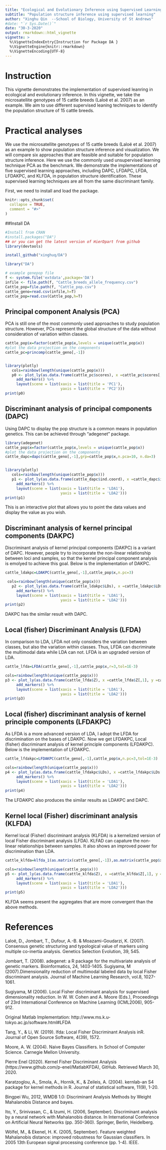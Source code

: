 ---
title: "Ecological and Evolutionary Inference using Supervised Learning both Visually and Statistically "
subtitle: "Population structure inference using supervised learning"
author: "Xinghu Qin  --School of Biology, University of St Andrews"
#date: "`r Sys.Date()`"
date: "30-3-2020"
output: rmarkdown::html_vignette
vignette: >
  %\VignetteIndexEntry{Instruction for Package DA }
  %\VignetteEngine{knitr::rmarkdown}
  %\VignetteEncoding{UTF-8}
---
# Instruction

This vignette demonstrates the implementation of supervised leanring in ecological and evolutionary inference. In this vignette, we take the microsatellite genotypes of 15 cattle breeds (Laloë et al. 2007) as an example. We aim to use different supervised leaning techniques to identify the population structure of 15 cattle breeds.


# Practical analyses

We use the microsatellite genotypes of 15 cattle breeds (Laloë et al. 2007) as an example to show population structure inference and visualization. We will compare six approaches that are feasible and suitable for population structure inference. Here we use the commonly used unsupervised learning technique PCA as the benchmark. We demonstrate the implementations of five supervised learning approaches, including DAPC, LFDAPC, LFDA, LFDAKPC, and KLFDA, in population structure identification. These supervised learning techniques are all from the same discriminant family.  

First, we need to install and load the package.

```{r setup, include = FALSE}
knitr::opts_chunk$set(
  collapse = TRUE,
  comment = "#>"
)
```

##Install DA

```{r, install}
#Install from CRAN
#install.packages("DA")
## or you can get the latest version of HierDpart from github
library(devtools)

install_github("xinghuq/DA")

library("DA")

```
```{r, library}
# example genepop file
f <- system.file('extdata',package='DA')
infile <- file.path(f, "Cattle_breeds_allele_frequency.csv")
Cattle_pop=file.path(f, "Cattle_pop.csv")
cattle_geno=read.csv(infile,h=T)
cattle_pop=read.csv(Cattle_pop,h=T)

```
## Principal component Analysis (PCA)
PCA is still one of the most commonly used approaches to study population structure. However, PCs represent the global structure of the data without consideration of variation within classes.

```{r}
cattle_pop$x=factor(cattle_pop$x,levels = unique(cattle_pop$x))
#plot the data projection on the components
cattle_pc=princomp(cattle_geno[,-1])


library(plotly)
   cols=rainbow(length(unique(cattle_pop$x)))
   p0 <- plot_ly(as.data.frame(cattle_pc$scores), x =cattle_pc$scores[,1], y =cattle_pc$scores[,2], color = cattle_pop$x,colors=cols[cattle_pop$x],symbol = cattle_pop$x,symbols = 1:15L) %>% 
     add_markers() %>%
     layout(scene = list(xaxis = list(title = 'PC1'),
                         yaxis = list(title = 'PC2')))
print(p0)

```
## Discriminant analysis of principal components (DAPC)
Using DAPC to display the pop structure is a common means in population genetics. This can be achieved through "adegenet" package.
```{r}
library(adegenet)
cattle_pop$x=factor(cattle_pop$x,levels = unique(cattle_pop$x))
#plot the data projection on the components
cattle_dapc=dapc(cattle_geno[,-1],grp=cattle_pop$x,n.pca=10, n.da=3)


library(plotly)
   cols=rainbow(length(unique(cattle_pop$x)))
   p1 <- plot_ly(as.data.frame(cattle_dapc$ind.coord), x =cattle_dapc$ind.coord[,1], y =cattle_dapc$ind.coord[,2], color = cattle_pop$x,colors=cols[cattle_pop$x],symbol = cattle_pop$x,symbols = 1:15L) %>% 
     add_markers() %>%
     layout(scene = list(xaxis = list(title = 'LDA1'),
                         yaxis = list(title = 'LDA2')))
print(p1)

```
This is an interactive plot that allows you to point the data values and display the value as you wish.

## Discriminant analysis of kernel principal components (DAKPC)

Discriminant analysis of kernel principal components (DAKPC) is a variant of DAPC. However, people try to incorporate the non-linear relationship between loci and samples, so that the kernel principal component analysis is emolyed to achieve this goal.
Below is the implementation of DAKPC.

```{r}
cattle_ldakpc=LDAKPC(cattle_geno[,-1],cattle_pop$x,n.pc=3)

 cols=rainbow(length(unique(cattle_pop$x)))
   p2 <- plot_ly(as.data.frame(cattle_ldakpc$LDs), x =cattle_ldakpc$LDs[,1], y =cattle_ldakpc$LDs[,2], color = cattle_pop$x,colors=cols[cattle_pop$x],symbol = cattle_pop$x,symbols = 1:15L) %>% 
     add_markers() %>%
     layout(scene = list(xaxis = list(title = 'LDA1'),
                         yaxis = list(title = 'LDA2')))
print(p2)
```
DAKPC has the similar result with DAPC.

##  Local (fisher) Discriminant Analysis  (LFDA)
In comparison to LDA, LFDA not only considers the variation between classes, but also the variation within classes. Thus, LFDA can dscriminate the multimodal data while LDA can not. LFDA is an upgraded version of LDA.

```{r}
cattle_lfda=LFDA(cattle_geno[,-1],cattle_pop$x,r=3,tol=1E-3)

cols=rainbow(length(unique(cattle_pop$x)))
p3 <- plot_ly(as.data.frame(cattle_lfda$Z), x =cattle_lfda$Z[,1], y =cattle_lfda$Z[,2], color = cattle_pop$x,colors=cols[cattle_pop$x],symbol = cattle_pop$x,symbols = 1:15L) %>% 
     add_markers() %>%
     layout(scene = list(xaxis = list(title = 'LDA1'),
                         yaxis = list(title = 'LDA2')))
print(p3)
```

##  Local (fisher) discriminant analysis of kernel principle components (LFDAKPC)

As LFDA is a more advanced version of LDA, I adopt the LFDA for discrimination on the bases of LDAKPC. Now we get LFDAKPC, Local (fisher) discriminant analysis of kernel principle components (LFDAKPC). Below is the implementation of LFDAKPC.

```{r}
cattle_lfdakpc=LFDAKPC(cattle_geno[,-1],cattle_pop$x,n.pc=3,tol=1E-3)

cols=rainbow(length(unique(cattle_pop$x)))
p4 <- plot_ly(as.data.frame(cattle_lfdakpc$LDs), x =cattle_lfdakpc$LDs[,1], y =cattle_lfdakpc$LDs[,2], color = cattle_pop$x,colors=cols[cattle_pop$x],symbol = cattle_pop$x,symbols = 1:15L) %>% 
     add_markers() %>%
     layout(scene = list(xaxis = list(title = 'LDA1'),
                         yaxis = list(title = 'LDA2')))
print(p4)
```

The LFDAKPC also produces the similar results as LDAKPC and DAPC.




##  Kernel local (Fisher) discriminant analysis (KLFDA)

Kernel local (Fisher) discriminant analysis (KLFDA) is a kernelized version of local Fisher discriminant analysis (LFDA). KLFAD can capature the non-linear relationships between samples. It also shows an improved power for discrimination than LDA.


```{r}
cattle_klfda=klfda_1(as.matrix(cattle_geno[,-1]),as.matrix(cattle_pop$x),r=3,tol=1E-10,prior = NULL)

cols=rainbow(length(unique(cattle_pop$x)))
p5 <- plot_ly(as.data.frame(cattle_klfda$Z), x =cattle_klfda$Z[,1], y =cattle_klfda$Z[,2], color = cattle_pop$x,colors=cols[cattle_pop$x],symbol = cattle_pop$x,symbols = 1:15L) %>% 
     add_markers() %>%
     layout(scene = list(xaxis = list(title = 'LDA1'),
                         yaxis = list(title = 'LDA2')))
print(p5)
```

KLFDA seems present the aggregates that are more convergent than the above methods.





# References
Laloë, D., Jombart, T., Dufour, A.-B. & Moazami-Goudarzi, K. (2007). Consensus genetic structuring and typological value of markers using multiple co-inertia analysis. Genetics Selection Evolution, 39, 545.

Jombart, T. (2008). adegenet: a R package for the multivariate analysis of genetic markers. Bioinformatics, 24, 1403-1405.
Sugiyama, M (2007).Dimensionality reduction of multimodal labeled data by local Fisher discriminant analysis. Journal of Machine Learning Research, vol.8, 1027-1061.

Sugiyama, M (2006). Local Fisher discriminant analysis for supervised dimensionality reduction. In W. W. Cohen and A. Moore (Eds.), Proceedings of 23rd International Conference on Machine Learning (ICML2006), 905-912.

Original Matlab Implementation: http://www.ms.k.u-tokyo.ac.jp/software.html#LFDA

Tang, Y., & Li, W. (2019). lfda: Local Fisher Discriminant Analysis inR. Journal of Open Source Software, 4(39), 1572.

Moore, A. W. (2004). Naive Bayes Classifiers. In School of Computer Science. Carnegie Mellon University.

Pierre Enel (2020). Kernel Fisher Discriminant Analysis (https://www.github.com/p-enel/MatlabKFDA), GitHub. Retrieved March 30, 2020.

Karatzoglou, A., Smola, A., Hornik, K., & Zeileis, A. (2004). kernlab-an S4 package for kernel methods in R. Journal of statistical software, 11(9), 1-20.

Bingpei Wu, 2012, WMDB 1.0: Discriminant Analysis Methods by Weight Mahalanobis Distance and bayes.

Ito, Y., Srinivasan, C., & Izumi, H. (2006, September). Discriminant analysis by a neural network with Mahalanobis distance. In International Conference on Artificial Neural Networks (pp. 350-360). Springer, Berlin, Heidelberg.

Wölfel, M., & Ekenel, H. K. (2005, September). Feature weighted Mahalanobis distance: improved robustness for Gaussian classifiers. In 2005 13th European signal processing conference (pp. 1-4). IEEE.


